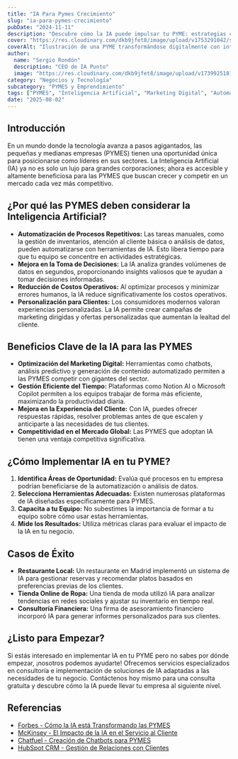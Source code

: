 ```yaml
---
title: "IA Para Pymes Crecimiento"
slug: "ia-para-pymes-crecimiento"
pubDate: "2024-11-11"
description: "Descubre cómo la IA puede impulsar tu PYME: estrategias concretas de marketing, automatización y datos para aumentar ventas."
cover: "https://res.cloudinary.com/dkb9jfet8/image/upload/v1753291042/small-business_kk56r6.jpg"
coverAlt: "Ilustración de una PYME transformándose digitalmente con inteligencia artificial."
author:
  name: "Sergio Rondón"
  description: "CEO de IA Punto"
  image: "https://res.cloudinary.com/dkb9jfet8/image/upload/v1739925181/sergio_gdcaeh.png"
category: "Negocios y Tecnología"
subcategory: "PYMES y Emprendimiento"
tags: ["PYMES", "Inteligencia Artificial", "Marketing Digital", "Automatización", "Ventas"]
date: "2025-08-02"
---
```

<h2 id="introduccion">Introducción</h2>

En un mundo donde la tecnología avanza a pasos agigantados, las pequeñas y medianas empresas (PYMES) tienen una oportunidad única para posicionarse como líderes en sus sectores. La Inteligencia Artificial (IA) ya no es solo un lujo para grandes corporaciones; ahora es accesible y altamente beneficiosa para las PYMES que buscan crecer y competir en un mercado cada vez más competitivo.

<h2 id="por-que-ia-pymes">
  ¿Por qué las PYMES deben considerar la Inteligencia Artificial?
</h2>
<ul>
  <li>
    <strong>Automatización de Procesos Repetitivos:</strong> Las tareas
    manuales, como la gestión de inventarios, atención al cliente básica o
    análisis de datos, pueden automatizarse con herramientas de IA. Esto libera
    tiempo para que tu equipo se concentre en actividades estratégicas.
  </li>
  <li>
    <strong>Mejora en la Toma de Decisiones:</strong> La IA analiza grandes
    volúmenes de datos en segundos, proporcionando insights valiosos que te
    ayudan a tomar decisiones informadas.
  </li>
  <li>
    <strong>Reducción de Costos Operativos:</strong> Al optimizar procesos y
    minimizar errores humanos, la IA reduce significativamente los costos
    operativos.
  </li>
  <li>
    <strong>Personalización para Clientes:</strong> Los consumidores modernos
    valoran experiencias personalizadas. La IA permite crear campañas de
    marketing dirigidas y ofertas personalizadas que aumentan la lealtad del
    cliente.
  </li>
</ul>

<h2 id="beneficios-ia-pymes">Beneficios Clave de la IA para las PYMES</h2>
<ul>
  <li>
    <strong>Optimización del Marketing Digital:</strong> Herramientas como
    chatbots, análisis predictivo y generación de contenido automatizado
    permiten a las PYMES competir con gigantes del sector.
  </li>
  <li>
    <strong>Gestión Eficiente del Tiempo:</strong> Plataformas como Notion AI o
    Microsoft Copilot permiten a los equipos trabajar de forma más eficiente,
    maximizando la productividad diaria.
  </li>
  <li>
    <strong>Mejora en la Experiencia del Cliente:</strong> Con IA, puedes
    ofrecer respuestas rápidas, resolver problemas antes de que escalen y
    anticiparte a las necesidades de tus clientes.
  </li>
  <li>
    <strong>Competitividad en el Mercado Global:</strong> Las PYMES que adoptan
    IA tienen una ventaja competitiva significativa.
  </li>
</ul>

<h2 id="como-implementar-ia">¿Cómo Implementar IA en tu PYME?</h2>
<ol>
  <li>
    <strong>Identifica Áreas de Oportunidad:</strong> Evalúa qué procesos en tu
    empresa podrían beneficiarse de la automatización o análisis de datos.
  </li>
  <li>
    <strong>Selecciona Herramientas Adecuadas:</strong> Existen numerosas
    plataformas de IA diseñadas específicamente para PYMES.
  </li>
  <li>
    <strong>Capacita a tu Equipo:</strong> No subestimes la importancia de
    formar a tu equipo sobre cómo usar estas herramientas.
  </li>
  <li>
    <strong>Mide los Resultados:</strong> Utiliza métricas claras para evaluar
    el impacto de la IA en tu negocio.
  </li>
</ol>

<h2 id="casos-exito">Casos de Éxito</h2>
<ul>
  <li>
    <strong>Restaurante Local:</strong> Un restaurante en Madrid implementó un
    sistema de IA para gestionar reservas y recomendar platos basados en
    preferencias previas de los clientes.
  </li>
  <li>
    <strong>Tienda Online de Ropa:</strong> Una tienda de moda utilizó IA para
    analizar tendencias en redes sociales y ajustar su inventario en tiempo
    real.
  </li>
  <li>
    <strong>Consultoría Financiera:</strong> Una firma de asesoramiento
    financiero incorporó IA para generar informes personalizados para sus
    clientes.
  </li>
</ul>

<h2 id="conclusion">¿Listo para Empezar?</h2>

Si estás interesado en implementar IA en tu PYME pero no sabes por dónde empezar, ¡nosotros podemos ayudarte! Ofrecemos servicios especializados en consultoría e implementación de soluciones de IA adaptadas a las necesidades de tu negocio. Contáctenos hoy mismo para una consulta gratuita y descubre cómo la IA puede llevar tu empresa al siguiente nivel.

<h2 id="referencias">Referencias</h2>
<ul>
  <li>
    <a
      href="https://www.forbes.com/?spm=5aebb161.6b6f123d.0.0.443e5171dKSqDv"
      target="_blank"
      rel="noopener noreferrer"
    >
      Forbes - Cómo la IA está Transformando las PYMES
    </a>
  </li>
  <li>
    <a
      href="https://www.mckinsey.com/?spm=5aebb161.6b6f123d.0.0.443e5171dKSqDv"
      target="_blank"
      rel="noopener noreferrer"
    >
      McKinsey - El Impacto de la IA en el Servicio al Cliente
    </a>
  </li>
  <li>
    <a href="https://chatfuel.com/" target="_blank" rel="noopener noreferrer">
      Chatfuel - Creación de Chatbots para PYMES
    </a>
  </li>
  <li>
    <a
      href="https://www.hubspot.com/?spm=5aebb161.6b6f123d.0.0.443e5171dKSqDv"
      target="_blank"
      rel="noopener noreferrer"
    >
      HubSpot CRM - Gestión de Relaciones con Clientes
    </a>
  </li>
</ul>

